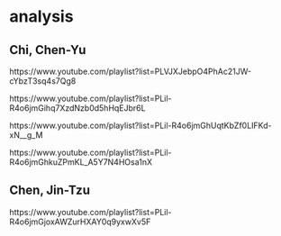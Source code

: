 # analysis

## Chi, Chen-Yu

https://www.youtube.com/playlist?list=PLVJXJebpO4PhAc21JW-cYbzT3sq4s7Qg8

https://www.youtube.com/playlist?list=PLil-R4o6jmGihq7XzdNzb0d5hHqEJbr6L

https://www.youtube.com/playlist?list=PLil-R4o6jmGhUqtKbZf0LIFKd-xN__g_M

https://www.youtube.com/playlist?list=PLil-R4o6jmGhkuZPmKL_A5Y7N4HOsa1nX

## Chen, Jin-Tzu

https://www.youtube.com/playlist?list=PLil-R4o6jmGjoxAWZurHXAY0q9yxwXv5F